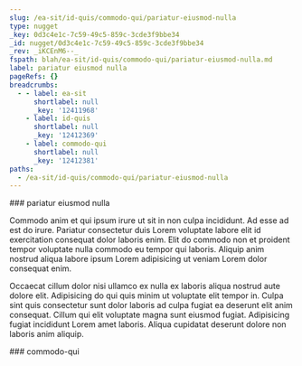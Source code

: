 ```yaml
---
slug: /ea-sit/id-quis/commodo-qui/pariatur-eiusmod-nulla
type: nugget
_key: 0d3c4e1c-7c59-49c5-859c-3cde3f9bbe34
_id: nugget/0d3c4e1c-7c59-49c5-859c-3cde3f9bbe34
_rev: _iKCEnM6--_
fspath: blah/ea-sit/id-quis/commodo-qui/pariatur-eiusmod-nulla.md
label: pariatur eiusmod nulla
pageRefs: {}
breadcrumbs:
  - - label: ea-sit
      shortlabel: null
      _key: '12411968'
    - label: id-quis
      shortlabel: null
      _key: '12412369'
    - label: commodo-qui
      shortlabel: null
      _key: '12412381'
paths:
  - /ea-sit/id-quis/commodo-qui/pariatur-eiusmod-nulla
---
```


<NuggetArea>
<Nugget slug="/ea-sit/id-quis/commodo-qui/pariatur-eiusmod-nulla" type="nugget" _key="0d3c4e1c-7c59-49c5-859c-3cde3f9bbe34" _id="nugget/0d3c4e1c-7c59-49c5-859c-3cde3f9bbe34" _rev="_iKCEnM6--_" fspath="blah/ea-sit/id-quis/commodo-qui/pariatur-eiusmod-nulla.md" label="pariatur eiusmod nulla" paths="/ea-sit/id-quis/commodo-qui/pariatur-eiusmod-nulla">
<NuggetBody>
### pariatur eiusmod nulla

Commodo anim et qui ipsum irure ut sit in non culpa incididunt. Ad esse ad est do irure. Pariatur consectetur duis Lorem voluptate labore elit id exercitation consequat dolor laboris enim. Elit do commodo non et proident tempor voluptate nulla commodo eu tempor qui laboris. Aliquip anim nostrud aliqua labore ipsum Lorem adipisicing ut veniam Lorem dolor consequat enim.

Occaecat cillum dolor nisi ullamco ex nulla ex laboris aliqua nostrud aute dolore elit. Adipisicing do qui quis minim ut voluptate elit tempor in. Culpa sint quis consectetur sunt dolor laboris ad culpa fugiat ea deserunt elit anim consequat. Cillum qui elit voluptate magna sunt eiusmod fugiat. Adipisicing fugiat incididunt Lorem amet laboris. Aliqua cupidatat deserunt dolore non laboris anim aliquip.

</NuggetBody>
<Breadcrumbs>
<Crumbs>
<Crumb _key="12411968" label="ea-sit" /><Crumb _key="12412369" label="id-quis" /><Crumb _key="12412381" label="commodo-qui" />
</Crumbs>
</Breadcrumbs>
</Nugget>

<NuggetsInbound>
</NuggetsInbound>
<NuggetsOutbound>
</NuggetsOutbound>
</NuggetArea>
<PassagesInbound>
<Passage direction="inbound" type="passage" _key="12412381" _id="passage/12412381" _rev="_iKCEnM2--A" label="commodo-qui" passage="commodo-qui" fspath="blah/ea-sit/id-quis/commodo-qui" paths="/ea-sit/id-quis/commodo-qui" slug="/ea-sit/id-quis/commodo-qui">
<NuggetBody>
### commodo-qui

</NuggetBody>
<Breadcrumbs>
<Crumbs>
<Crumb _key="12411968" label="ea-sit" /><Crumb _key="12412369" label="id-quis" />
</Crumbs>
</Breadcrumbs>
</Passage>

</PassagesInbound>
<PassagesOutbound>
</PassagesOutbound>